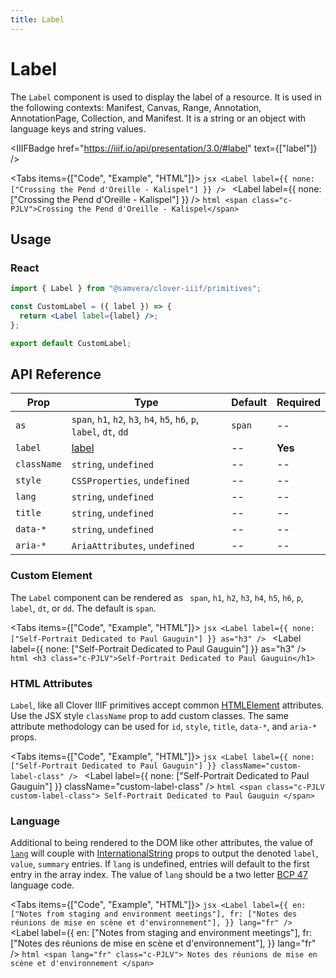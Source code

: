 ```yaml
---
title: Label
---
```



# Label

The `Label` component is used to display the label of a resource. It is used in the following contexts: Manifest, Canvas, Range, Annotation, AnnotationPage, Collection, and Manifest. It is a string or an object with language keys and string values.

<IIIFBadge
  href="https://iiif.io/api/presentation/3.0/#label"
  text={["label"]}
/>

<Tabs items={["Code", "Example", "HTML"]}>
  <Tab>
    ```jsx
    <Label label={{ none: ["Crossing the Pend d'Oreille - Kalispel"] }} />
    ```
  </Tab>
  <Tab>
    <Label label={{ none: ["Crossing the Pend d'Oreille - Kalispel"] }} />
  </Tab>
  <Tab>
    ```html
    <span class="c-PJLV">Crossing the Pend d'Oreille - Kalispel</span>
    ```
  </Tab>
</Tabs>

## Usage

### React

```jsx
import { Label } from "@samvera/clover-iiif/primitives";

const CustomLabel = ({ label }) => {
  return <Label label={label} />;
};

export default CustomLabel;
```

## API Reference

| Prop        | Type                                                                 | Default | Required |
| ----------- | -------------------------------------------------------------------- | ------- | -------- |
| `as`        | `span`, `h1`, `h2`, `h3`, `h4`, `h5`, `h6`, `p`, `label`, `dt`, `dd` | `span`  | --       |
| `label`     | [label](https://iiif.io/api/presentation/3.0/#label)                 | --      | **Yes**  |
| `className` | `string`, `undefined`                                                | --      | --       |
| `style`     | `CSSProperties`, `undefined`                                         | --      | --       |
| `lang`      | `string`, `undefined`                                                | --      | --       |
| `title`     | `string`, `undefined`                                                | --      | --       |
| `data-*`    | `string`, `undefined`                                                | --      | --       |
| `aria-*`    | `AriaAttributes`, `undefined`                                        | --      | --       |

### Custom Element

The `Label` component can be rendered as ` span`, `h1`, `h2`, `h3`, `h4`, `h5`, `h6`, `p`, `label`, `dt`, or `dd`. The default is `span`.

<Tabs items={["Code", "Example", "HTML"]}>
  <Tab>
    ```jsx
    <Label
      label={{ none: ["Self-Portrait Dedicated to Paul Gauguin"] }}
      as="h3"
    />
    ```
  </Tab>
  <Tab>
    <Label
      label={{ none: ["Self-Portrait Dedicated to Paul Gauguin"] }}
      as="h3"
    />
  </Tab>
  <Tab>
    ```html
    <h3 class="c-PJLV">Self-Portrait Dedicated to Paul Gauguin</h1>
    ```
  </Tab>
</Tabs>

### HTML Attributes

`Label`, like all Clover IIIF primitives accept common [HTMLElement](https://developer.mozilla.org/en-US/docs/Web/API/HTMLElement) attributes. Use the JSX style `className` prop to add custom classes. The same attribute methodology can be used for `id`, `style`, `title`, `data-*`, and `aria-*` props.

<Tabs items={["Code", "Example", "HTML"]}>
  <Tab>
    ```jsx
    <Label
      label={{ none: ["Self-Portrait Dedicated to Paul Gauguin"] }}
      className="custom-label-class"
    />
    ```
  </Tab>
  <Tab>
    <Label
      label={{ none: ["Self-Portrait Dedicated to Paul Gauguin"] }}
      className="custom-label-class"
    />
  </Tab>
  <Tab>
    ```html
    <span class="c-PJLV custom-label-class">
      Self-Portrait Dedicated to Paul Gauguin
    </span>
    ```
  </Tab>
</Tabs>

### Language

Additional to being rendered to the DOM like other attributes, the value of [`lang`](https://developer.mozilla.org/en-US/docs/Web/API/HTMLElement/lang) will couple with [InternationalString](https://github.com/IIIF-Commons/presentation-3-types/blob/main/iiif/descriptive.d.ts#L6-L8) props to output the denoted `label`, `value`, `summary` entries. If `lang` is undefined, entries will default to the first entry in the array index. The value of `lang` should be a two letter [BCP 47](https://datatracker.ietf.org/doc/html/rfc5646) language code.

<Tabs items={["Code", "Example", "HTML"]}>
  <Tab>
    ```jsx
    <Label
      label={{
        en: ["Notes from staging and environment meetings"],
        fr: ["Notes des réunions de mise en scène et d'environnement"],
      }}
      lang="fr"
    />
    ```
  </Tab>
  <Tab>
    <Label
      label={{
        en: ["Notes from staging and environment meetings"],
        fr: ["Notes des réunions de mise en scène et d'environnement"],
      }}
      lang="fr"
    />
  </Tab>
  <Tab>
    ```html
    <span lang="fr" class="c-PJLV">
      Notes des réunions de mise en scène et d'environnement
    </span>
    ```
  </Tab>
</Tabs>
